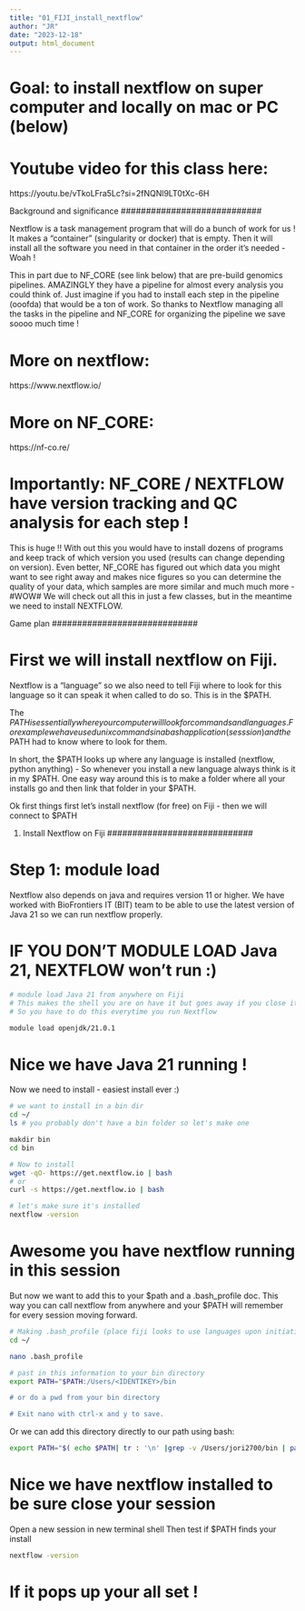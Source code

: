 ```yaml
---
title: "01_FIJI_install_nextflow"
author: "JR"
date: "2023-12-18"
output: html_document
---
```


# Goal: to install nextflow on super computer and locally on mac or PC (below)
# Youtube video for this class here:
https://youtu.be/vTkoLFra5Lc?si=2fNQNl9LT0tXc-6H


############################
Background and significance
############################

Nextflow is a task management program that will do a bunch of work for us !
It makes a "container" (singularity or docker) that is empty. Then it will 
install all the software you need in that container in the order it's needed - Woah !

This in part due to NF_CORE (see link below) that are pre-build genomics pipelines.
AMAZINGLY they have a pipeline for almost every analysis you could think of. Just imagine
if you had to install each step in the pipeline (ooofda) that would be a ton of work. So 
thanks to Nextflow managing all the tasks in the pipeline and NF_CORE for organizing the 
pipeline we save soooo much time !

# More on nextflow:
https://www.nextflow.io/


# More on NF_CORE:
https://nf-co.re/

# Importantly: NF_CORE / NEXTFLOW have version tracking and QC analysis for each step !
This is huge !! With out this you would have to install dozens of programs and keep track of 
which version you used (results can change depending on version). Even better, NF_CORE has figured
out which data you might want to see right away and makes nice figures so you can determine the quality 
of your data, which samples are more similar and much much more - #WOW# We will check out all this in
just a few classes, but in the meantime we need to install NEXTFLOW.

#############################
Game plan
#############################

# First we will install nextflow on Fiji. 
Nextflow is a "language" so we also 
need to tell Fiji where to look for this language so it can speak it when 
called to do so. This is in the $PATH.

The $PATH is essentially where your computer will look for commands and languages.
For example we have used unix commands in a bash application (sesssion) and the
$PATH had to know where to look for them. 

In short, the $PATH looks up where any language is installed (nextflow, python anything) -
So whenever you install a new language always think is it in my $PATH. One easy way around this 
is to make a folder where all your installs go and then link that folder in your $PATH.

Ok first things first let's install nextflow (for free) on Fiji - then we will connect to $PATH

#############################
(1) Install Nextflow on Fiji
#############################

# Step 1: module load
Nextflow also depends on java and requires version 11 or higher. We have worked with BioFrontiers 
IT (BIT) team to be able to use the latest version of Java 21 so we can run nextflow properly.

# IF YOU DON'T MODULE LOAD Java 21, NEXTFLOW won't run :)

```bash
# module load Java 21 from anywhere on Fiji
# This makes the shell you are on have it but goes away if you close it !
# So you have to do this everytime you run Nextflow

module load openjdk/21.0.1
```

# Nice we have Java 21 running !

Now we need to install - easiest install ever :)

```bash
# we want to install in a bin dir
cd ~/
ls # you probably don't have a bin folder so let's make one

makdir bin
cd bin

# Now to install
wget -qO- https://get.nextflow.io | bash
# or
curl -s https://get.nextflow.io | bash

# let's make sure it's installed
nextflow -version

```

# Awesome you have nextflow running in this session
But now we want to add this to your $path and a .bash_profile doc.
This way you can call nextflow from anywhere and your $PATH
will remember for every session moving forward.

```bash
# Making .bash_profile (place fiji looks to use languages upon initiating session)
cd ~/

nano .bash_profile

# past in this information to your bin directory
export PATH="$PATH:/Users/<IDENTIKEY>/bin

# or do a pwd from your bin directory

# Exit nano with ctrl-x and y to save.

```

Or we can add this directory directly to our path using bash:
```bash

export PATH="$( echo $PATH| tr : '\n' |grep -v /Users/jori2700/bin | paste -s -d: )"
```

# Nice we have nextflow installed to be sure close your session
Open a new session in new terminal shell
Then test if $PATH finds your install
```bash

nextflow -version
```

# If it pops up your all set !






